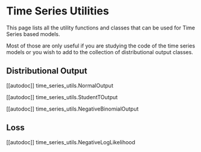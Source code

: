 <!--Copyright 2023 The HuggingFace Team. All rights reserved.

Licensed under the Apache License, Version 2.0 (the "License"); you may not use this file except in compliance with
the License. You may obtain a copy of the License at

http://www.apache.org/licenses/LICENSE-2.0

Unless required by applicable law or agreed to in writing, software distributed under the License is distributed on
an "AS IS" BASIS, WITHOUT WARRANTIES OR CONDITIONS OF ANY KIND, either express or implied. See the License for the
specific language governing permissions and limitations under the License.
-->

# Time Series Utilities

This page lists all the utility functions and classes that can be used for Time Series based models.

Most of those are only useful if you are studying the code of the time series models or you wish to add to the collection of distributional output classes.

## Distributional Output

[[autodoc]] time_series_utils.NormalOutput

[[autodoc]] time_series_utils.StudentTOutput

[[autodoc]] time_series_utils.NegativeBinomialOutput

##  Loss

[[autodoc]] time_series_utils.NegativeLogLikelihood
